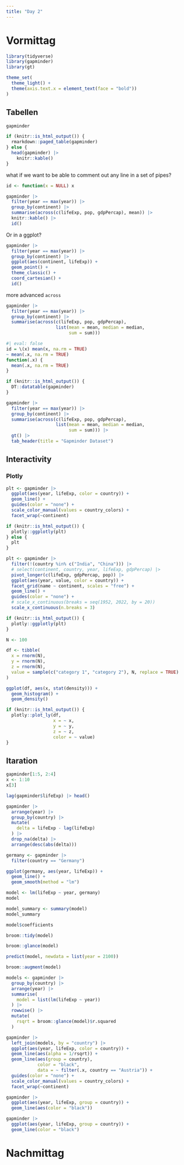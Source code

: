 ```yaml
---
title: "Day 2"
---
```


# Vormittag

```r
library(tidyverse)
library(gapminder)
library(gt)
```

```r
theme_set(
  theme_light() +
  theme(axis.text.x = element_text(face = "bold"))
)
```


## Tabellen

```r
gapminder
```


```r
if (knitr::is_html_output()) {
  rmarkdown::paged_table(gapminder)
} else {
  head(gapminder) |> 
    knitr::kable()
}
```

what if we want to be able to comment out any line in a set
of pipes?

```r
id <- function(x = NULL) x
```

```r
gapminder |>
  filter(year == max(year)) |>
  group_by(continent) |>
  summarise(across(c(lifeExp, pop, gdpPercap), mean)) |>
  knitr::kable() |>
  id()
```

Or in a ggplot?

```r
gapminder |>
  filter(year == max(year)) |>
  group_by(continent) |>
  ggplot(aes(continent, lifeExp)) +
  geom_point() +
  theme_classic() +
  coord_cartesian() +
  id()
```

more advanced `across`

```r
gapminder |>
  filter(year == max(year)) |>
  group_by(continent) |>
  summarise(across(c(lifeExp, pop, gdpPercap),
                   list(mean = mean, median = median,
                        sum = sum)))
```

```r
#| eval: false
id = \(x) mean(x, na.rm = TRUE)
~ mean(.x, na.rm = TRUE)
function(.x) {
  mean(.x, na.rm = TRUE)
}
```


```r
if (knitr::is_html_output()) {
  DT::datatable(gapminder)
}
```



```r
gapminder |>
  filter(year == max(year)) |>
  group_by(continent) |>
  summarise(across(c(lifeExp, pop, gdpPercap),
                   list(mean = mean, median = median,
                        sum = sum))) |> 
  gt() |> 
  tab_header(title = "Gapminder Dataset")
```

## Interactivity

### Plotly

```r
plt <- gapminder |> 
  ggplot(aes(year, lifeExp, color = country)) +
  geom_line() +
  guides(color = "none") +
  scale_color_manual(values = country_colors) +
  facet_wrap(~continent)
```

```r
if (knitr::is_html_output()) {
  plotly::ggplotly(plt)
} else {
  plt
}
```
```r
plt <- gapminder |> 
  filter(!(country %in% c("India", "China"))) |> 
  # select(continent, country, year, lifeExp, gdpPercap) |> 
  pivot_longer(c(lifeExp, gdpPercap, pop)) |> 
  ggplot(aes(year, value, color = country)) +
  facet_grid(name ~ continent, scales = "free") +
  geom_line() +
  guides(color = "none") +
  # scale_x_continuous(breaks = seq(1952, 2022, by = 20))
  scale_x_continuous(n.breaks = 3)

if (knitr::is_html_output()) {
  plotly::ggplotly(plt)
}
```

```r
N <- 100

df <- tibble(
  x = rnorm(N),
  y = rnorm(N),
  z = rnorm(N),
  value = sample(c("category 1", "category 2"), N, replace = TRUE)
)
```

```r
ggplot(df, aes(x, stat(density))) +
  geom_histogram() +
  geom_density()
```

```r
if (knitr::is_html_output()) {
  plotly::plot_ly(df,
                  x = ~ x,
                  y = ~ y,
                  z = ~ z,
                  color = ~ value)
}
```

## Itaration

```r
gapminder[1:5, 2:4]
x <- 1:10
x[3]
```

```r
lag(gapminder$lifeExp) |> head()
```

```r
gapminder |> 
  arrange(year) |> 
  group_by(country) |> 
  mutate(
    delta = lifeExp - lag(lifeExp)
  ) |>
  drop_na(delta) |>
  arrange(desc(abs(delta)))
```

```r
germany <- gapminder |> 
  filter(country == "Germany")

ggplot(germany, aes(year, lifeExp)) +
  geom_line() +
  geom_smooth(method = "lm")
```

```r
model <- lm(lifeExp ~ year, germany)
model
```

```r
model_summary <- summary(model)
model_summary
```

```r
model$coefficients
```

```r
broom::tidy(model)
```

```r
broom::glance(model)
```

```r
predict(model, newdata = list(year = 2100))

broom::augment(model)
```

```r
models <- gapminder |> 
  group_by(country) |> 
  arrange(year) |> 
  summarise(
    model = list(lm(lifeExp ~ year))
  ) |> 
  rowwise() |> 
  mutate(
    rsqrt = broom::glance(model)$r.squared
  )
```

```r
gapminder |> 
  left_join(models, by = "country") |> 
  ggplot(aes(year, lifeExp, color = country)) +
  geom_line(aes(alpha = 1/rsqrt)) +
  geom_line(aes(group = country),
            color = "black",
            data = ~ filter(.x, country == "Austria")) +
  guides(color = "none") +
  scale_color_manual(values = country_colors) +
  facet_wrap(~continent)
```

```r
gapminder |> 
  ggplot(aes(year, lifeExp, group = country)) +
  geom_line(aes(color = "black"))
```

```r
gapminder |> 
  ggplot(aes(year, lifeExp, group = country)) +
  geom_line(color = "black")
```

# Nachmittag


